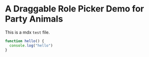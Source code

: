 
# A Draggable Role Picker Demo for Party Animals

This is a mdx `test` file.

<HelloWorld />

```js
function hello() {
  console.log("hello")
}
```

